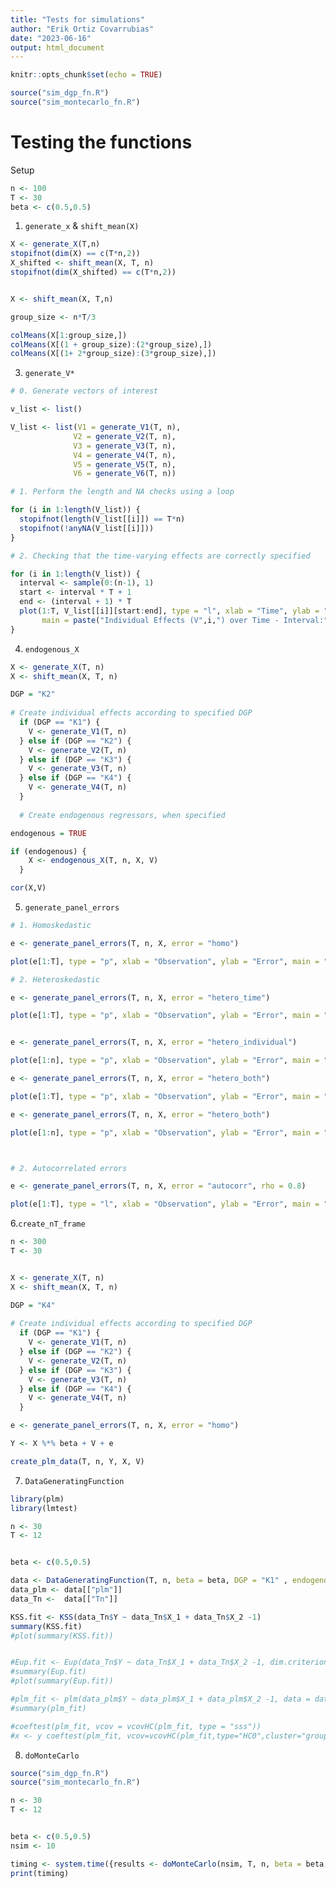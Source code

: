 ```yaml
---
title: "Tests for simulations"
author: "Erik Ortiz Covarrubias"
date: "2023-06-16"
output: html_document
---
```


```r
knitr::opts_chunk$set(echo = TRUE)
```


```r

source("sim_dgp_fn.R")
source("sim_montecarlo_fn.R")

```


# Testing the functions

Setup


```r

n <- 100
T <- 30
beta <- c(0.5,0.5)

```


1. `generate_x` & `shift_mean(X)`


```r

X <- generate_X(T,n)
stopifnot(dim(X) == c(T*n,2))
X_shifted <- shift_mean(X, T, n)
stopifnot(dim(X_shifted) == c(T*n,2))


X <- shift_mean(X, T,n)

group_size <- n*T/3

colMeans(X[1:group_size,])
colMeans(X[(1 + group_size):(2*group_size),])
colMeans(X[(1+ 2*group_size):(3*group_size),])
```


3. `generate_V*`


```r

# 0. Generate vectors of interest

v_list <- list()

V_list <- list(V1 = generate_V1(T, n),
              V2 = generate_V2(T, n),
              V3 = generate_V3(T, n),
              V4 = generate_V4(T, n),
              V5 = generate_V5(T, n),
              V6 = generate_V6(T, n))

# 1. Perform the length and NA checks using a loop

for (i in 1:length(V_list)) {
  stopifnot(length(V_list[[i]]) == T*n)
  stopifnot(!anyNA(V_list[[i]]))
}

# 2. Checking that the time-varying effects are correctly specified

for (i in 1:length(V_list)) {
  interval <- sample(0:(n-1), 1)
  start <- interval * T + 1
  end <- (interval + 1) * T
  plot(1:T, V_list[[i]][start:end], type = "l", xlab = "Time", ylab = "Individual Effects",
       main = paste("Individual Effects (V",i,") over Time - Interval:", interval))
}

```


4. `endogenous_X`

```r
X <- generate_X(T, n)
X <- shift_mean(X, T, n)

DGP = "K2"
  
# Create individual effects according to specified DGP
  if (DGP == "K1") {
    V <- generate_V1(T, n)
  } else if (DGP == "K2") {
    V <- generate_V2(T, n)
  } else if (DGP == "K3") {
    V <- generate_V3(T, n)
  } else if (DGP == "K4") {
    V <- generate_V4(T, n)
  }
  
  # Create endogenous regressors, when specified

endogenous = TRUE

if (endogenous) {
    X <- endogenous_X(T, n, X, V)
  }

cor(X,V)


```

5. `generate_panel_errors`

```r

# 1. Homoskedastic

e <- generate_panel_errors(T, n, X, error = "homo") 

plot(e[1:T], type = "p", xlab = "Observation", ylab = "Error", main = "Panel Errors")

# 2. Heteroskedastic 

e <- generate_panel_errors(T, n, X, error = "hetero_time") 

plot(e[1:T], type = "p", xlab = "Observation", ylab = "Error", main = "Panel Errors")


e <- generate_panel_errors(T, n, X, error = "hetero_individual") 

plot(e[1:n], type = "p", xlab = "Observation", ylab = "Error", main = "Panel Errors")

e <- generate_panel_errors(T, n, X, error = "hetero_both") 

plot(e[1:T], type = "p", xlab = "Observation", ylab = "Error", main = "Panel Errors")

e <- generate_panel_errors(T, n, X, error = "hetero_both") 

plot(e[1:n], type = "p", xlab = "Observation", ylab = "Error", main = "Panel Errors")



# 2. Autocorrelated errors

e <- generate_panel_errors(T, n, X, error = "autocorr", rho = 0.8) 

plot(e[1:T], type = "l", xlab = "Observation", ylab = "Error", main = "Panel Errors")
```


6.`create_nT_frame` 

```r

n <- 300
T <- 30


X <- generate_X(T, n)
X <- shift_mean(X, T, n)

DGP = "K4"
  
# Create individual effects according to specified DGP
  if (DGP == "K1") {
    V <- generate_V1(T, n)
  } else if (DGP == "K2") {
    V <- generate_V2(T, n)
  } else if (DGP == "K3") {
    V <- generate_V3(T, n)
  } else if (DGP == "K4") {
    V <- generate_V4(T, n)
  }

e <- generate_panel_errors(T, n, X, error = "homo")

Y <- X %*% beta + V + e

create_plm_data(T, n, Y, X, V)

```


7. `DataGeneratingFunction`

```r

library(plm)
library(lmtest)

n <- 30
T <- 12


beta <- c(0.5,0.5)

data <- DataGeneratingFunction(T, n, beta = beta, DGP = "K1" , endogenous = FALSE, error = "homo", rho = 0.5)
data_plm <- data[["plm"]]
data_Tn <-  data[["Tn"]]

KSS.fit <- KSS(data_Tn$Y ~ data_Tn$X_1 + data_Tn$X_2 -1)
summary(KSS.fit)
#plot(summary(KSS.fit))


#Eup.fit <- Eup(data_Tn$Y ~ data_Tn$X_1 + data_Tn$X_2 -1, dim.criterion = "PC1", d.max = 6)
#summary(Eup.fit)
#plot(summary(Eup.fit))

#plm_fit <- plm(data_plm$Y ~ data_plm$X_1 + data_plm$X_2 -1, data = data_plm,  model = "within")
#summary(plm_fit)

#coeftest(plm_fit, vcov = vcovHC(plm_fit, type = "sss"))
#x <- y coeftest(plm_fit, vcov=vcovHC(plm_fit,type="HC0",cluster="group"))
```

8. `doMonteCarlo`
```r

source("sim_dgp_fn.R")
source("sim_montecarlo_fn.R")

n <- 30
T <- 12


beta <- c(0.5,0.5)
nsim <- 10

timing <- system.time({results <- doMonteCarlo(nsim, T, n, beta = beta, DGP = "K1" , endogenous = FALSE, error = "hetero_both", rho = 0.5)})
print(timing)



```

```r

```



